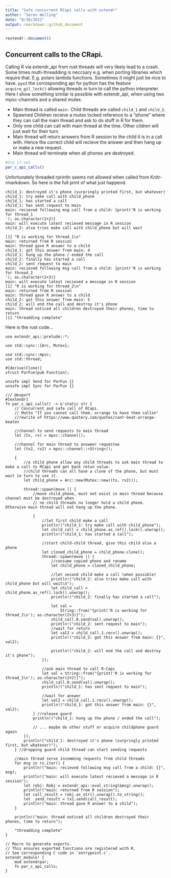 ```yaml
---
title: "Safe concurrent RCapi calls with extendr"
author: "Søren Welling"
date: "8/30/2022"
output: rmarkdown::github_document
---
```



```r
rextendr::document()
```

## Concurrent calls to the CRapi.

Calling R via extendr_api from rust threads will very likely lead to a crash. Some times multi-threadding is neccsary e.g. when porting libraries which require that. E.g. polars lambda functions. Sometimes it might just be nice to have. `pyo3` the corrosponding api for python has the feature `acquire_gil_lock()` allowing threads in turn to call the python interpreter. Here I show something similar is possible with extendr_api, when using two mpsc-channels and a shared mutex.

 * Main thread is called `main:` Child threads are called `child_1` and `child_2`.
 *  Spawned Children recieve a mutex locked reference to a "phone" where they can call the main thread and ask to do stuff in R for them.
 * Only one child can call with main thread at the time. Other cildren will just wait for their turn.
 * Main thread will return answers from R session to the child it is in a call with. Hence the correct child will recieve the answer and then hang up or make a new request.
 * Main thread will terminate when all phones are destroyed.

```r
#try it out
par_c_api_calls()

```

Unfortunately threaded rprintln seems not allowed when called from Knitr-rmarkdown.
So here is the full print of what just happend.
```
child_1: destroyed it's phone (surpringly printed first, but whatever)
child_1: try make call with child_phone
child_1: has started a call
child_1: has sent request to main
main: recieved following msg call from a child: {print('R is working for thread_1
'); as.character(2+2)}
main: will execute latest recieved message in R session
child_2: also tries make call with child_phone but will wait

[1] "R is working for thread_1\n"
main: returned from R session
main: thread gave R answer to a child
child_1: got this answer from main: 4
child_1: hung up the phone / ended the call
child_2: finally has started a call
child_2: sent request to main
main: recieved following msg call from a child: {print('R is working for thread_2
'); as.character(2+3)}
main: will execute latest recieved a message in R session
[1] "R is working for thread_2\n"
main: returned from R session
main: thread gave R answer to a child
child_2: got this answer from main: 5
child_2: will end the call and destroy it's phone
main: thread noticed all children destroyed their phones, time to return
[1] "threadding complete"

```


Here is the rust code...
```
use extendr_api::prelude::*;

use std::sync::{Arc, Mutex};

use std::sync::mpsc;
use std::thread;

#[derive(Clone)]
struct ParFun(pub Function);

unsafe impl Send for ParFun {}
unsafe impl Sync for ParFun {}

/// @export
#[extendr]
fn par_c_api_calls() -> &'static str {
    // Concurrent and safe call of RCapi.
    // Motto "If you cannot call them, arrange to have them callen"
    //rewrite of https://www.quotery.com/quotes/cant-beat-arrange-beaten

    //channel to send requests to main thread
    let (tx, rx) = mpsc::channel();

    //channel for main thread to answeer requestee
    let (tx2, rx2) = mpsc::channel::<String>();

    {
        //a child phone allow any child threads to ask main thread to make a call to RCapi and get back retun value.
        //child threads can all have a clone of the phone, but must wait in turn to use it.
        let child_phone = Arc::new(Mutex::new((tx, rx2)));

        thread::spawn(move || {
            //move child_phone, must not exist in main thread because channel must be destroyed when
            // no child threads no longer hold a child phone. Otherwise main thread will not hang up the phone.

            {
                //let first child make a call
                println!("child_1: try make call with child_phone");
                let child_call = child_phone.as_ref().lock().unwrap();
                println!("child_1: has started a call");

                //start child-child thread, give this child also a phone
                let cloned_child_phone = child_phone.clone();
                thread::spawn(move || {
                    //consume copied phone and rename
                    let child_phone = cloned_child_phone;

                    //let second child make a call (when possible)
                    println!("child_2: also tries make call with child_phone but will wait\n");
                    let child_call = child_phone.as_ref().lock().unwrap();
                    println!("child_2: finally has started a call");

                    let val =
                        String::from("{print('R is working for thread_2\n'); as.character(2+3)}");
                    child_call.0.send(val).unwrap();
                    println!("child_2: sent request to main");
                    //wait for return
                    let val2 = child_call.1.recv().unwrap();
                    println!("child_2: got this answer from main: {}", val2);

                    println!("child_2: will end the call and destroy it's phone");
                });

                //ask main thread to call R-Capi
                let val = String::from("{print('R is working for thread_1\n'); as.character(2+2)}");
                child_call.0.send(val).unwrap();
                println!("child_1: has sent request to main");

                //wait for answer
                let val2 = child_call.1.recv().unwrap();
                println!("child_1: got this answer from main: {}", val2);
            } //release guard
            println!("child_1: hung up the phone / ended the call");

            // ... maybe do other stuff or acquire childphone guard again
        });
        println!("child_1: destroyed it's phone (surpringly printed first, but whatever)");
    } //dropping guard child thread can start sending requests

    //main thread serve incomming requests from child threads
    for msg in rx.iter() {
        println!("main: recieved following msg call from a child: {}", msg);
        println!("main: will execute latest recieved a message in R session");
        let robj: Robj = extendr_api::eval_string(&msg).unwrap();
        println!("main: returned from R session");
        let call_result = robj.as_str().unwrap().to_string();
        let _send_result = tx2.send(call_result);
        println!("main: thread gave R answer to a child");
    }

    println!("main: thread noticed all children destroyed their phones, time to return");

    "threadding complete"
}

// Macro to generate exports.
// This ensures exported functions are registered with R.
// See corresponding C code in `entrypoint.c`.
extendr_module! {
    mod extendrpar;
    fn par_c_api_calls;
}

```
